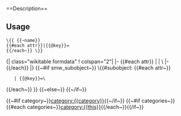 <noinclude>==Description==
<templatedata>{{{templatedata}}}</templatedata>
==Usage==
<pre>\{{ {{~name}}
{{#each attr}}|{{@key}}=
{{/each~}} \}}</pre>
</noinclude>
<includeonly>{| class="wikitable formdata"
! colspan="2"|{{name}}
|-
{{#each attr}}
| '''{{this.title}}'''
| \{{{ {{~@key~}} |}}}
|-
{{/each}}
|}
{{~#if smw_subobject~}}
\{{#subobject:
{{#each attr~}}
    | {{@key}}=\{{{ {{~@key}} |}}}
{{/each~}}
}}
{{~else~}}
{{smw_set attr}}
{{~/if~}}

{{~#if category~}}[[category:{{category}}]]{{~/if~}}
{{~#if categories~}}{{#each categories~}}[[category:{{this}}]]{{/each~}}{{/if~}}</includeonly>
